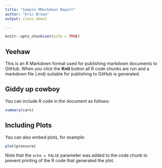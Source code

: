 ```yaml
---
title: "Sample RMarkdown Report"
author: "Eric Brown"
output: class_demo1

---
```


```r
knitr::opts_chunk$set(echo = TRUE)
```

## Yeehaw

This is an R Markdown format used for publishing markdown documents to GitHub. When you click the **Knit** button all R code chunks are run and a markdown file (.md) suitable for publishing to GitHub is generated.

## Giddy up cowboy

You can include R code in the document as follows:

```r
summary(cars)
```

## Including Plots

You can also embed plots, for example:

```r
plot(pressure)
```

Note that the `echo = FALSE` parameter was added to the code chunk to prevent printing of the R code that generated the plot.
